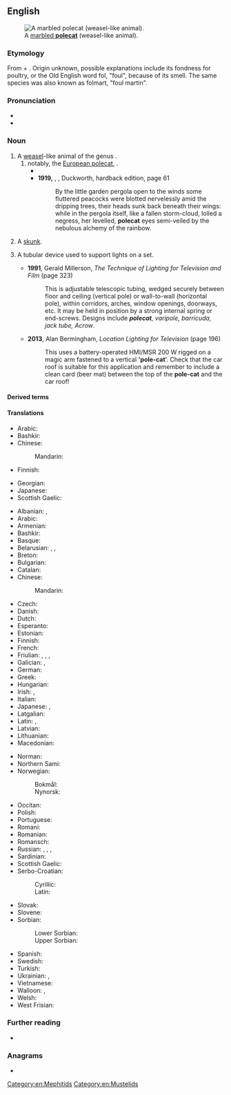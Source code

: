 ==English==
[[Image:Marbled polecat.jpg|thumb|right|A [[marbled polecat|marbled '''polecat''']] (weasel-like animal).]]

===Etymology===
From {{der|en|frm|pole|t=hen}} + {{m|en|cat}}. Origin unknown, possible explanations include its fondness for poultry, or the Old English word fol, "foul", because of its smell. The same species was also known as folmart, "foul martin".

===Pronunciation===
* {{IPA|en|/ˈpəʊlkæt/}}
* {{audio|en|LL-Q1860 (eng)-Vealhurl-polecat.wav|Audio (RP)}}

===Noun===
{{en-noun}}

# A [[weasel]]-like animal of the genus {{m|mul|Mustela}}.
## notably, the [[European polecat]], {{m|mul|Mustela putorius}}.
##* {{quote-book|en|year=1837| year_published= 1977 |page=237|title= {{w|Mauprat}} |author= {{w|George Sand}}|trans=Stanley Young|publisher=Cassandra Editions|url= https://books.google.co.nz/books?id=NTTeAwAAQBAJ |isbn= 9780897338677 |passage= For a long time the dormouse and '''polecat''' had seemed to him overfeeble enemies for his restless valour, even as the granary floor seemed to afford too narrow a field. Every day he read the papers of the previous day in the servants' hall of the houses he visited, and it appeared to him that this war in America, which was hailed as the awakening of the spirit of liberty and justice in the New World, ought to produce a revolution in France.}}
##* '''1919,''' {{w|Ronald Firbank}}, ''{{w|Valmouth}}'', Duckworth, hardback edition, page 61
##*: By the little garden pergola open to the winds some fluttered peacocks were blotted nervelessly amid the dripping trees, their heads sunk back beneath their wings: while in the pergola itself, like a fallen storm-cloud, lolled a negress, her levelled, '''polecat''' eyes semi-veiled by the nebulous alchemy of the rainbow.
##: {{syn|en|fitch|foumart}}
# {{lb|en|US|dialects|including|Appalachian}} A [[skunk]].
# {{lb|en|television}} A tubular device used to support lights on a set.
#* '''1991''', Gerald Millerson, ''The Technique of Lighting for Television and Film'' (page 323)
#*: This is adjustable telescopic tubing, wedged securely between floor and ceiling (vertical pole) or wall-to-wall (horizontal pole), within corridors, arches, window openings, doorways, etc. It may be held in position by a strong internal spring or end-screws. Designs include '''''polecat''', varipole, barricuda, jack tube, Acrow''.
#* '''2013''', Alan Bermingham, ''Location Lighting for Television'' (page 196)
#*: This uses a battery-operated HMI/MSR 200 W rigged on a magic arm fastened to a vertical ''''pole-cat''''. Check that the car roof is suitable for this application and remember to include a clean card (beer mat) between the top of the '''pole-cat''' and the car roof!

====Derived terms====
{{der4|en
|{{l|en|marbled polecat}}
|{{vern|steppe polecat}}
|{{vern|striped polecat}}
|{{l|en|European polecat}}
}}

====Translations====
{{trans-top|weasel of the genus ''Mustela''}}
* Arabic: {{t|ar|نِمْس|m}}
* Bashkir: {{t|ba|көҙән}}
* Chinese:
*: Mandarin: {{t-needed|cmn}}
* Finnish: {{t+|fi|kärppä}}
{{trans-mid}}
* Georgian: {{t|ka|ქრცვინი}}
* Japanese: {{t-needed|ja}}
* Scottish Gaelic: {{t|gd|feocallan|m}}
{{trans-bottom}}

{{trans-top|''Mustela putorius''}}
* Albanian: {{t|sq|bundër|f}}, {{t+|sq|qelbës|m}}
* Arabic: {{t|ar|نِمْس|m}}
* Armenian: {{t+|hy|ժանտաքիս}}
* Bashkir: {{t|ba|көҙән}}
* Basque: {{t|eu|ipurtats}}
* Belarusian: {{t|be|тхор лясны́|m}}, {{t|be|тхор чо́рны|m}}, {{t|be|тхор|m}}
* Breton: {{t|br|pudask|m}}
* Bulgarian: {{t+|bg|прът|m}}
* Catalan: {{t+|ca|turó|m}}
* Chinese:
*: Mandarin: {{t+|cmn|艾虎|tr=àihǔ}}
* Czech: {{t+|cs|tchoř|m}}
* Danish: {{t|da|ilder|c}}
* Dutch: {{t+|nl|bunzing|m}}
* Esperanto: {{t|eo|putoro}}
* Estonian: {{t|et|tuhkur}}
* Finnish: {{t+|fi|hilleri}}
* French: {{t+|fr|putois|m}}
* Friulian: {{t|fur|puçul|?}}, {{t|fur|pufe|?}}, {{t|fur|pudîs|?}}, {{t|fur|spuç|?}}
* Galician: {{t+|gl|tourón|m}}, {{t+|gl|furón|m}}
* German: {{t+|de|Iltis|m}}
* Greek: {{t|el|βρωμοκούναβο|n}}
* Hungarian: {{t+|hu|görény}}
* Irish: {{t|ga|cat coille|m}}, {{t|ga|toghán|m}}
* Italian: {{t+|it|puzzola|f}}
* Japanese: {{t|ja|ケナガイタチ|tr=kenagaitachi}}, {{t|ja|ヨーロッパケナガイタチ|tr=Yōroppa kenagaitachi}}
* Latgalian: {{t|ltg|saskys|m}}
* Latin: {{t+|la|mustella|f}}, {{t|la|putorius|m}}
* Latvian: {{t|lv|sesks|?}}
* Lithuanian: {{t+|lt|šeškas|?}}
* Macedonian: {{t|mk|обичен твор|m}}
{{trans-mid}}
* Norman: {{t|nrf|putouais|m}} {{q|Jersey}}
* Northern Sami: {{t-check|se|čáhppesbuoidda}}<!--was labeled simply Sami, I assume it's Northern-->
* Norwegian:
*: Bokmål: {{t|nb|ilder|m}}
*: Nynorsk: {{t|nn|ilder|m}}
* Occitan: {{t|oc|catpudre|m}}
* Polish: {{t+|pl|tchórz|m}}
* Portuguese: {{t+|pt|toirão|m}}
* Romani: {{t|rom|mutsa-kandini|f}}
* Romanian: {{t+|ro|dihor|m}}
* Romansch: {{t|rm|telpi|m}}
* Russian: {{t+|ru|хорёк|m}}, {{t+|ru|хорь|m}}, {{t|ru|хорь чёрный|m}}, {{t|ru|хорь лесно́й|m}}
* Sardinian: {{t|sc|pùtzola|?}}
* Scottish Gaelic: {{t|gd|feocallan-Eòrpach|m}}
* Serbo-Croatian:
*: Cyrillic: {{t|sh|тво̑р|m}}
*: Latin: {{t+|sh|tvȏr|m}}
* Slovak: {{t|sk|tchor obyčajný|?}}
* Slovene: {{t+|sl|dihur|m}}
* Sorbian:
*: Lower Sorbian: {{t|dsb|twóŕ|m}}
*: Upper Sorbian: {{t|hsb|tchór|m}}
* Spanish: {{t|es|turón|m}}
* Swedish: {{t+|sv|iller|?}}
* Turkish: {{t+|tr|kokarca}}
* Ukrainian: {{t|uk|тхір лісови́й|m}}, {{t|uk|тхір чо́рний|m}}
* Vietnamese: {{t+|vi|triết}}
* Walloon: {{t+|wa|vexhåd|?}}, {{t+|wa|vexhoes|m}}
* Welsh: {{t|cy|ffwlbart|m}}
* West Frisian: {{t|fy|murd|?}}
{{trans-bottom}}

{{trans-see|skunk}}

===Further reading===
* {{pedia}}

===Anagrams===
* {{anagrams|en|a=acelopt|colpate|pot lace}}

[[Category:en:Mephitids]]
[[Category:en:Mustelids]]